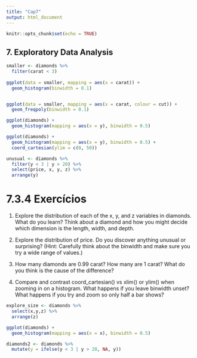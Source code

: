 ```yaml
---
title: "Cap7"
output: html_document
---
```


```r
knitr::opts_chunk$set(echo = TRUE)
```

## 7. Exploratory Data Analysis
```r
smaller <- diamonds %>% 
  filter(carat < 3)
  
ggplot(data = smaller, mapping = aes(x = carat)) +
  geom_histogram(binwidth = 0.1)


ggplot(data = smaller, mapping = aes(x = carat, colour = cut)) +
  geom_freqpoly(binwidth = 0.1)
```


```r

ggplot(diamonds) + 
  geom_histogram(mapping = aes(x = y), binwidth = 0.5)

ggplot(diamonds) + 
  geom_histogram(mapping = aes(x = y), binwidth = 0.5) +
  coord_cartesian(ylim = c(0, 50))

unusual <- diamonds %>% 
  filter(y < 3 | y > 20) %>% 
  select(price, x, y, z) %>%
  arrange(y)

```
# 7.3.4 Exercícios

1. Explore the distribution of each of the x, y, and z variables in diamonds. What do you learn? Think about a diamond and how you might decide which dimension is the length, width, and depth.

2. Explore the distribution of price. Do you discover anything unusual or surprising? (Hint: Carefully think about the binwidth and make sure you try a wide range of values.)

3. How many diamonds are 0.99 carat? How many are 1 carat? What do you think is the cause of the difference?

4. Compare and contrast coord_cartesian() vs xlim() or ylim() when zooming in on a histogram. What happens if you leave binwidth unset? What happens if you try and zoom so only half a bar shows?

```r
explore_size <- diamonds %>% 
  select(x,y,z) %>% 
  arrange(z)

ggplot(diamonds) + 
  geom_histogram(mapping = aes(x = x), binwidth = 0.5)
```

```r
diamonds2 <- diamonds %>% 
  mutate(y = ifelse(y < 3 | y > 20, NA, y))
```

```r
```

```r
```

```r
```

```r
```


